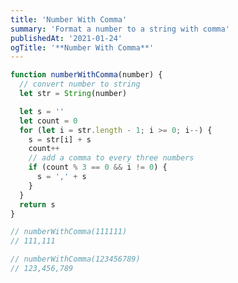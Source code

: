 ```yaml
---
title: 'Number With Comma'
summary: 'Format a number to a string with comma'
publishedAt: '2021-01-24'
ogTitle: '**Number With Comma**'
---
```


```js
function numberWithComma(number) {
  // convert number to string
  let str = String(number)

  let s = ''
  let count = 0
  for (let i = str.length - 1; i >= 0; i--) {
    s = str[i] + s
    count++
    // add a comma to every three numbers
    if (count % 3 == 0 && i != 0) {
      s = ',' + s
    }
  }
  return s
}

// numberWithComma(111111)
// 111,111

// numberWithComma(123456789)
// 123,456,789
```
